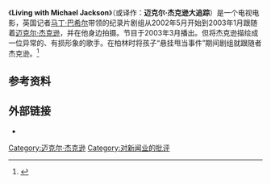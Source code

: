 {{expand|time=2014-06-15T10:02:11+00:00}}
{{Infobox Television
| show_name            = Living with Michael Jackson
| genre                = [[纪录片|纪录片]]
| director             = 朱莉·肖
| presenter            = [[马丁·巴希尔|马丁·巴希尔]]
| starring             = [[迈克尔·杰克逊|迈克尔·杰克逊]]
| country              = 英国
| producer             = 朱莉·肖
| executive_producer   = 杰夫·安德森
| company              = [[Granada_Television|Granada Television]]
| channel              = [[獨立電視台|獨立電視台]]（英国）<br>[[美國廣播公司|美國廣播公司]]（美国）
| first_aired          = 2003年2月3日（英国）<br/>2003年2月6日（美国）
}}

《'''Living with Michael Jackson'''》（或译作：'''迈克尔·杰克逊大追踪'''）是一个电视电影，英国记者[[马丁·巴希尔|马丁·巴希尔]]带领的纪录片剧组从2002年5月开始到2003年1月跟随着[[迈克尔·杰克逊|迈克尔·杰克逊]]，并在他身边拍摄。节目于2003年3月播出。但将杰克逊描绘成一位异常的、有损形象的歌手。在柏林时将孩子“悬挂甩当事件”期间剧组就跟随者杰克逊。<ref name="nytimes review">{{cite news |first=Alessandra |last=Stanley |url=http://www.nytimes.com/2003/02/06/arts/television-review-a-neverland-world-of-michael-jackson.html |title=TELEVISION REVIEW; A Neverland World Of Michael Jackson |accessdate=2009-06-28 |date=2003-02-06 |work=[[The_New_York_Times|The New York Times]] |archive-date=2009-08-01 |archive-url=https://web.archive.org/web/20090801115341/http://www.nytimes.com/2003/02/06/arts/television-review-a-neverland-world-of-michael-jackson.html |dead-url=no }}</ref>

==参考资料==
{{Reflist|2}}

==外部链接==
*{{IMDb title|id=0352524|title=Living with Michael Jackson}}

{{Michael Jackson}}

[[Category:迈克尔·杰克逊|Category:迈克尔·杰克逊]]
[[Category:对新闻业的批评|Category:对新闻业的批评]]